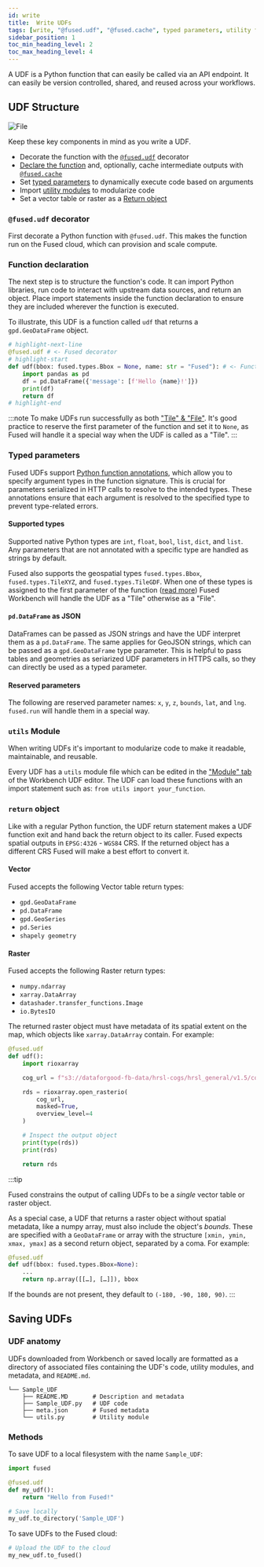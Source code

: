 ```yaml
---
id: write
title:  Write UDFs
tags: [write, "@fused.udf", "@fused.cache", typed parameters, utility functions, return object]
sidebar_position: 1
toc_min_heading_level: 2
toc_max_heading_level: 4
---
```


A UDF is a Python function that can easily be called via an API endpoint. It can easily be version controlled, shared, and reused across your workflows.


## UDF Structure



<div style={{textAlign: 'center'}}>
<img src={ImageAnatomy} alt="File" style={{}} />
</div>


 Keep these key components in mind as you write a UDF.
- Decorate the function with the [`@fused.udf`](/basics/core-concepts/write/#fusedudf-decorator) decorator
- [Declare the function](/basics/core-concepts/write/#function-declaration) and, optionally, cache intermediate outputs with [`@fused.cache`](/basics/core-concepts/write/#fusedcache-decorator)
- Set [typed parameters](/basics/core-concepts/write/#typed-parameters) to dynamically execute code based on arguments
- Import [utility modules](/workbench/map-builder/udf-editor/#module) to modularize code
- Set a vector table or raster as a [Return object](/basics/core-concepts/#d-return-object)


### `@fused.udf` decorator

First decorate a Python function with `@fused.udf`. This makes the function run on the Fused cloud, which can provision and scale compute. 


### Function declaration

The next step is to structure the function's code. It can import Python libraries, run code to interact with upstream data sources, and return an object. Place import statements inside the function declaration to ensure they are included wherever the function is executed.

To illustrate, this UDF is a function called `udf` that returns a `gpd.GeoDataFrame` object. 


```python
# highlight-next-line
@fused.udf # <- Fused decorator
# highlight-start
def udf(bbox: fused.types.Bbox = None, name: str = "Fused"): # <- Function declaration
    import pandas as pd
    df = pd.DataFrame({'message': [f'Hello {name}!']})
    print(df)
    return df
# highlight-end
```

:::note
To make UDFs run successfully as both ["Tile" & "File"](/basics/core-concepts/call/#file--tile). It's good practice to reserve the first parameter of the function and set it to `None`, as Fused will handle it a special way when the UDF is called as a "Tile". 
:::

### Typed parameters

Fused UDFs support [Python function annotations](https://peps.python.org/pep-3107/), which allow you to specify argument types in the function signature. This is crucial for parameters serialized in HTTP calls to resolve to the intended types. These annotations ensure that each argument is resolved to the specified type to prevent type-related errors. 

#### Supported types

Supported native Python types are `int`, `float`, `bool`, `list`, `dict`, and `list`. Any parameters that are not annotated with a specific type are handled as strings by default.

Fused also supports the geospatial types `fused.types.Bbox`, `fused.types.TileXYZ`, and `fused.types.TileGDF`. When one of these types is assigned to the first parameter of the function ([read more](/basics/core-concepts/call/#bbox-object-types)) Fused Workbench will handle the UDF as a "Tile" otherwise as a "File". 






#### `pd.DataFrame` as JSON

DataFrames can be passed as JSON strings and have the UDF interpret them as a `pd.DataFrame`. The same applies for GeoJSON strings, which can be passed as a `gpd.GeoDataFrame` type parameter. This is helpful to pass tables and geometries as seriarized UDF parameters in HTTPS calls, so they can directly be used as a typed parameter. 


#### Reserved parameters

The following are reserved parameter names: `x`, `y`, `z`, `bounds`, `lat`, and `lng`. `fused.run` will handle them in a special way.

### `utils` Module

When writing UDFs it's important to modularize code to make it readable, maintainable, and reusable. 

Every UDF has a `utils` module file which can be edited in the ["Module" tab](/workbench/map-builder/udf-editor/#module-tab) of the Workbench UDF editor. The UDF can load these functions with an import statement such as: `from utils import your_function`. 


### `return` object

Like with a regular Python function, the UDF return statement makes a UDF function exit and hand back the return object to its caller. Fused expects spatial outputs in `EPSG:4326` - `WGS84` CRS. If the returned object has a different CRS Fused will make a best effort to convert it.

#### Vector

Fused accepts the following Vector table return types:

- `gpd.GeoDataFrame`
- `pd.DataFrame`
- `gpd.GeoSeries`
- `pd.Series`
- `shapely geometry`

#### Raster

Fused accepts the following Raster return types:

- `numpy.ndarray`
- `xarray.DataArray`
- `datashader.transfer_functions.Image`
- `io.BytesIO`

The returned raster object must have metadata of its spatial extent on the map, which objects like `xarray.DataArray` contain. For example:

```python
@fused.udf
def udf():
    import rioxarray

    cog_url = f"s3://dataforgood-fb-data/hrsl-cogs/hrsl_general/v1.5/cog_globallat_10_lon_30_general-v1.5.4.tif"

    rds = rioxarray.open_rasterio(
        cog_url,
        masked=True,
        overview_level=4
    )

    # Inspect the output object
    print(type(rds))
    print(rds)

    return rds
```

:::tip

Fused constrains the output of calling UDFs to be a _single_ vector table or raster object.

As a special case, a UDF that returns a raster object without spatial metadata, like a numpy array, must also include the object's *bounds*. These are specified with a `GeoDataFrame` or array with the structure `[xmin, ymin, xmax, ymax]` as a second return object, separated by a coma. For example: 

```python
@fused.udf
def udf(bbox: fused.types.Bbox=None):
    ...
    return np.array([[…], […]]), bbox
```

If the bounds are not present, they default to `(-180, -90, 180, 90)`.
:::


## Saving UDFs

### UDF anatomy

UDFs downloaded from Workbench or saved locally are formatted as a directory of associated files containing the UDF's code, utility modules, and metadata, and `README.md`. 

```
└── Sample_UDF
    ├── README.MD       # Description and metadata
    ├── Sample_UDF.py   # UDF code
    ├── meta.json       # Fused metadata
    └── utils.py        # Utility module
```

### Methods

To save UDF to a local filesystem with the name `Sample_UDF`:

```python
import fused

@fused.udf
def my_udf():
    return "Hello from Fused!"

# Save locally
my_udf.to_directory('Sample_UDF')
```

To save UDFs to the Fused cloud:

```python
# Upload the UDF to the cloud
my_new_udf.to_fused()
```

